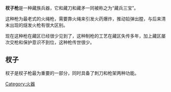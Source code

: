 {{unreferenced|time=2015-12-27T10:20:17+00:00}}
'''杈子枪'''是一种藏族兵器，它和藏刀和藏矛一同被称之为“藏兵三宝”。

这种枪为最老式的火绳枪，需要靠火绳来引发火药爆炸，推动铅弹出膛，与后来清末出现的燧发火枪有很大区别。

现在这种枪在藏区已经很少见到了，这种制枪的工艺在藏区失传多年，加上藏区屡次交枪和保护意识不到位，这种枪传世很少。

==杈子==
杈子是杈子枪最为重要的一部分，同时具备了刺刀和枪架两种功能。

{{武器小作品}}
[[Category:火器|Category:火器]]